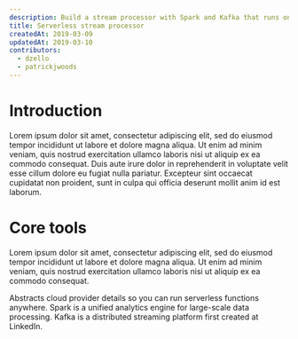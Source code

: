 ```yaml
---
description: Build a stream processor with Spark and Kafka that runs on any cloud platform.
title: Serverless stream processor
createdAt: 2019-03-09
updatedAt: 2019-03-10
contributors:
  - dzello
  - patrickjwoods
---
```


# Introduction

Lorem ipsum dolor sit amet, consectetur adipiscing elit, sed do eiusmod tempor incididunt ut labore et dolore magna aliqua. Ut enim ad minim veniam, quis nostrud exercitation ullamco laboris nisi ut aliquip ex ea commodo consequat. Duis aute irure dolor in reprehenderit in voluptate velit esse cillum dolore eu fugiat nulla pariatur. Excepteur sint occaecat cupidatat non proident, sunt in culpa qui officia deserunt mollit anim id est laborum.

# Core tools

Lorem ipsum dolor sit amet, consectetur adipiscing elit, sed do eiusmod tempor incididunt ut labore et dolore magna aliqua. Ut enim ad minim veniam, quis nostrud exercitation ullamco laboris nisi ut aliquip ex ea commodo consequat.

<Tools>
  <StackShare name="serverless">
    Abstracts cloud provider details so you can run serverless functions anywhere.
  </StackShare>
  <StackShare name="spark">
    Spark is a unified analytics engine for large-scale data processing.
  </StackShare>
  <StackShare name="kafka">
    Kafka is a distributed streaming platform first created at LinkedIn.
  </StackShare>
</Tools>